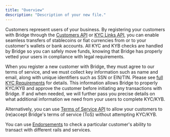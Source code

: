 ```yaml
---
title: "Overview"
description: "Description of your new file."
---
```


Customers represent users of your business. By registering your customers with Bridge through the [Customers API](https://apidocs.bridge.xyz/reference/post_customers) or [KYC Links API](doc:kyc-links), you can enable seamless transfers of stablecoins or fiat currencies from or to your customer's wallets or bank accounts. All KYC and KYB checks are handled by Bridge so you can safely move funds, knowing that Bridge has properly vetted your users in compliance with legal requirements.

When you register a new customer with Bridge, they must agree to our terms of service, and we must collect key information such as name and email, along with unique identifiers such as SSN or EIN/TIN. Please see [full KYC Requirements](https://apidocs.bridge.xyz/docs/individuals) for details. This information allows Bridge to properly KYC/KYB and approve the customer before initiating any transactions with Bridge. If and when needed, we will further pass you precise details on what additional information we need from your users to complete KYC/KYB.

Alternatively, you can use [Terms of Service API](doc:terms-of-service) to allow your customers to (re)accept Bridge's terms of service (ToS) without attempting KYC/KYB.

You can use [Endorsements](doc:endorsements) to check a particular customer's ability to transact with different rails and services.